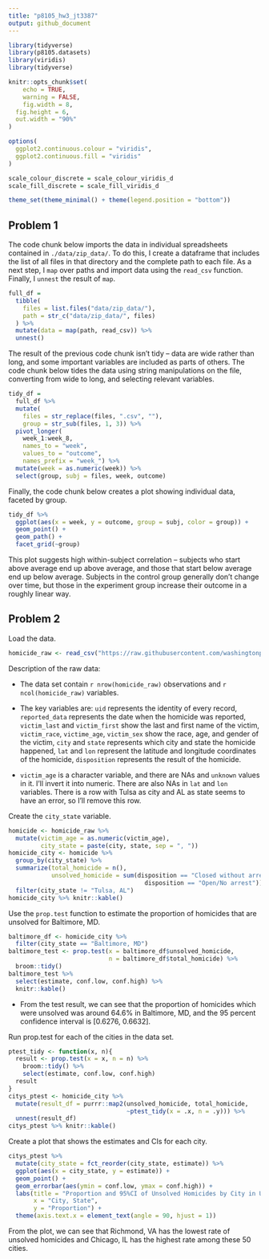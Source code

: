 ```yaml
---
title: "p8105_hw3_jt3387"
output: github_document
---
```


```r
library(tidyverse)
library(p8105.datasets)
library(viridis)
library(tidyverse)

knitr::opts_chunk$set(
	echo = TRUE,
	warning = FALSE,
	fig.width = 8, 
  fig.height = 6,
  out.width = "90%"
)

options(
  ggplot2.continuous.colour = "viridis",
  ggplot2.continuous.fill = "viridis"
)

scale_colour_discrete = scale_colour_viridis_d
scale_fill_discrete = scale_fill_viridis_d

theme_set(theme_minimal() + theme(legend.position = "bottom"))
```

## Problem 1

The code chunk below imports the data in individual spreadsheets contained in `./data/zip_data/`. To do this, I create a dataframe that includes the list of all files in that directory and the complete path to each file. As a next step, I `map` over paths and import data using the `read_csv` function. Finally, I `unnest` the result of `map`.

```r
full_df = 
  tibble(
    files = list.files("data/zip_data/"),
    path = str_c("data/zip_data/", files)
  ) %>% 
  mutate(data = map(path, read_csv)) %>% 
  unnest()
```

The result of the previous code chunk isn't tidy -- data are wide rather than long, and some important variables are included as parts of others. The code chunk below tides the data using string manipulations on the file, converting from wide to long, and selecting relevant variables. 

```r
tidy_df = 
  full_df %>% 
  mutate(
    files = str_replace(files, ".csv", ""),
    group = str_sub(files, 1, 3)) %>% 
  pivot_longer(
    week_1:week_8,
    names_to = "week",
    values_to = "outcome",
    names_prefix = "week_") %>% 
  mutate(week = as.numeric(week)) %>% 
  select(group, subj = files, week, outcome)
```

Finally, the code chunk below creates a plot showing individual data, faceted by group. 

```r
tidy_df %>% 
  ggplot(aes(x = week, y = outcome, group = subj, color = group)) + 
  geom_point() + 
  geom_path() + 
  facet_grid(~group)
```

This plot suggests high within-subject correlation -- subjects who start above average end up above average, and those that start below average end up below average. Subjects in the control group generally don't change over time, but those in the experiment group increase their outcome in a roughly linear way.

## Problem 2

Load the data.

```r
homicide_raw <- read_csv("https://raw.githubusercontent.com/washingtonpost/data-homicides/master/homicide-data.csv")
```

Description of the raw data:
  
  - The data set contain `r nrow(homicide_raw)` observations and `r ncol(homicide_raw)` variables.

- The key variables are: `uid` represents the identity of every record, `reported_data` represents the date when the homicide was reported, `victim_last` and `victim_first` show the last and first name of the victim, `victim_race`, `victime_age`, `victim_sex` show the race, age, and gender of the victim, `city` and `state` represents which city and state the homicide happened, `lat` and `lon` represent the latitude and longitude coordinates of the homicide, `disposition` represents the result of the homicide.

- `victim_age` is a character variable, and there are NAs and `unknown` values in it. I'll invert it into numeric. There are also NAs in `lat` and `lon` variables. There is a row with Tulsa as city and AL as state seems to have an error, so I'll remove this row.

Create the `city_state` variable.

```r
homicide <- homicide_raw %>% 
  mutate(victim_age = as.numeric(victim_age),
         city_state = paste(city, state, sep = ", "))
homicide_city <- homicide %>% 
  group_by(city_state) %>% 
  summarize(total_homicide = n(),
            unsolved_homicide = sum(disposition == "Closed without arrest" | 
                                      disposition == "Open/No arrest")) %>% 
  filter(city_state != "Tulsa, AL")
homicide_city %>% knitr::kable() 
```

Use the `prop.test` function to estimate the proportion of homicides that are unsolved for Baltimore, MD.

```r
baltimore_df <- homicide_city %>%
  filter(city_state == "Baltimore, MD") 
baltimore_test <- prop.test(x = baltimore_df$unsolved_homicide, 
                            n = baltimore_df$total_homicide) %>%
  broom::tidy() 
baltimore_test %>%
  select(estimate, conf.low, conf.high) %>% 
  knitr::kable()
```

- From the test result, we can see that the proportion of homicides which were unsolved was around 64.6% in Baltimore, MD, and the 95 percent confidence interval is [0.6276, 0.6632].

Run prop.test for each of the cities in the data set.

```r
ptest_tidy <- function(x, n){
  result <- prop.test(x = x, n = n) %>% 
    broom::tidy() %>% 
    select(estimate, conf.low, conf.high)
  result
}
citys_ptest <- homicide_city %>%
  mutate(result_df = purrr::map2(unsolved_homicide, total_homicide, 
                                 ~ptest_tidy(x = .x, n = .y))) %>% 
  unnest(result_df)
citys_ptest %>% knitr::kable() 
```

Create a plot that shows the estimates and CIs for each city.

```r
citys_ptest %>% 
  mutate(city_state = fct_reorder(city_state, estimate)) %>% 
  ggplot(aes(x = city_state, y = estimate)) +
  geom_point() +
  geom_errorbar(aes(ymin = conf.low, ymax = conf.high)) +
  labs(title = "Proportion and 95%CI of Unsolved Homicides by City in USA",
       x = "City, State",
       y = "Proportion") +
  theme(axis.text.x = element_text(angle = 90, hjust = 1))
```

From the plot, we can see that Richmond, VA has the lowest rate of unsolved homicides and Chicago, IL has the highest rate among these 50 cities.
